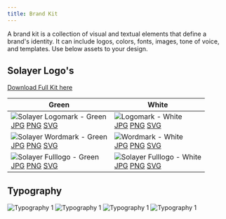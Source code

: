 ```yaml
---
title: Brand Kit
---
```


A brand kit is a collection of visual and textual elements that define a brand's identity. It can include logos, colors, fonts, images, tone of voice, and templates. Use below assets to your design.

## Solayer Logo's

[Download Full Kit here](https://drive.google.com/drive/folders/1M8zgoynHuX7ynXzG4JuQW50l7QA333NJ?usp=drive_link)

| Green | White |
|-------|------------|
| <img src="https://2113331469-files.gitbook.io/~/files/v0/b/gitbook-x-prod.appspot.com/o/spaces%2FzYM0pEemeu6F3UKGPAZE%2Fuploads%2Fqi5DDqpoHgpZeoXv21mL%2FSolayer%20Logomark%20-%20Green.svg?alt=media&token=18367e96-5d9b-4aea-9784-83e784e7e043" className="w-1/2" alt="Solayer Logomark - Green" /><br />[JPG](https://drive.google.com/file/d/1dHVCaSKcEkShAEZFXrVUuUPaS2jZUQ1C/view?usp=drive_link) [PNG](https://drive.google.com/file/d/1IuCakJDZrPMSHSfoe_iYUSv6lgG4brZ5/view?usp=drive_link) [SVG](https://drive.google.com/file/d/1kDgX6aw_JKaRdoE8HE6JsXkrkY-9phFm/view?usp=drive_link) | <img src="https://2113331469-files.gitbook.io/~/files/v0/b/gitbook-x-prod.appspot.com/o/spaces%2FzYM0pEemeu6F3UKGPAZE%2Fuploads%2FOrbyA3xcKLeOCAVA6lk3%2FSolayer%20Logomark%20-%20White.svg?alt=media&token=70425850-ad6a-4d1c-94d7-9d35eca1220c" className="w-1/2" alt="Logomark - White" /><br />[JPG](https://drive.google.com/file/d/1uvzmrTpT-4N2OVoioHJu3zH7HVYjxNlp/view?usp=drive_link) [PNG](https://drive.google.com/file/d/1FhpJriDj4dSOBXsSlYv8_M3od8VhJ2pS/view?usp=drive_link) [SVG](https://drive.google.com/file/d/1ENiAp2uvIORq2G7NBf4bc7h5Ri3_342P/view?usp=drive_link) |
| <img src="https://2113331469-files.gitbook.io/~/files/v0/b/gitbook-x-prod.appspot.com/o/spaces%2FzYM0pEemeu6F3UKGPAZE%2Fuploads%2FpmJmsnqVXgPlhCLkSCxh%2FSolayer%20Wordmark%20-%20Green.svg?alt=media&token=f48b116a-94eb-4e8d-9bc7-9820f8505bad" className="w-1/2" alt="Solayer Wordmark - Green" /><br />[JPG](https://drive.google.com/file/d/1IgixrtGwB5Rs5ZllmR06fJNokF0L7Mz1/view?usp=drive_link) [PNG](https://drive.google.com/file/d/10AgIYaYQieJ2w7FG3iqx9v2KTRUPllog/view?usp=drive_link) [SVG](https://drive.google.com/file/d/1yvzOyPWhV2HKyc5yu24JLG0yBlHtX7iR/view?usp=drive_link) | <img src="https://2113331469-files.gitbook.io/~/files/v0/b/gitbook-x-prod.appspot.com/o/spaces%2FzYM0pEemeu6F3UKGPAZE%2Fuploads%2F8cOGx0i4XjvqqDXn3MWv%2FSolayer%20Wordmark%20-%20White.svg?alt=media&token=68249e1b-9623-448d-b1bd-40019360157c" className="w-1/2" alt="Wordmark - White" /><br />[JPG](https://drive.google.com/file/d/1k-1J3y7CKtJTWx85HeUL9PmONDznq_4x/view?usp=drive_link) [PNG](https://drive.google.com/file/d/1h5ZQRt8b2afZz_GwN_k0an7L4T2CpUB7/view?usp=drive_link) [SVG](https://drive.google.com/file/d/1pcE6I-_7Lg9eCVdeL1jJuXlm51DjuiWl/view?usp=drive_link) |
| <img src="https://2113331469-files.gitbook.io/~/files/v0/b/gitbook-x-prod.appspot.com/o/spaces%2FzYM0pEemeu6F3UKGPAZE%2Fuploads%2FZDpHaV7IS3Dkwmo1Esba%2FSolayer%20Fulllogo%20-%20Green.svg?alt=media&token=0d2998b4-d25d-4191-b4ec-a73287c4f68d" className="w-1/2" alt="Solayer Fulllogo - Green" /><br />[JPG](https://drive.google.com/file/d/1dRRC1ppEIK2AGbHip3CF8G-6f8PgyaYU/view?usp=drive_link) [PNG](https://drive.google.com/file/d/19hhbhAmy9Xj79PZcKNeHIBzP-SXGjoB6/view?usp=drive_link) [SVG](https://drive.google.com/file/d/1yy_UsPVWTr6tJmZEBmQ2dmcfBPn8Ts7S/view?usp=drive_link) | <img src="https://2113331469-files.gitbook.io/~/files/v0/b/gitbook-x-prod.appspot.com/o/spaces%2FzYM0pEemeu6F3UKGPAZE%2Fuploads%2FudDWVQcCVpaOA2QcgrcD%2FSolayer%20Fulllogo%20-%20White.svg?alt=media&token=04d1cdc3-2dc8-4c78-b3b2-d5f0cc9db44d" className="w-1/2" alt="Solayer Fulllogo - White" /><br />[JPG](https://drive.google.com/file/d/18NGH0pUtz6_i02RC-3ocOarPoF6BYjh-/view?usp=drive_link) [PNG](https://drive.google.com/file/d/178BBMS7deuBOsVDEylDbslQ7rkkEALcZ/view?usp=drive_link) [SVG](https://drive.google.com/file/d/1JgkTI9V_vPnv9C_0QTbdpffRf-EINv2F/view?usp=drive_link) |



## Typography

<img src="/images/fonts/heading.png" className="w-1/2" alt="Typography 1" />

<img src="/images/fonts/main.png" className="w-1/2" alt="Typography 1" />
<img src="/images/fonts/paragraph.png" className="w-1/2" alt="Typography 1" />
<img src="/images/fonts/other.png" className="w-1/2" alt="Typography 1" />
